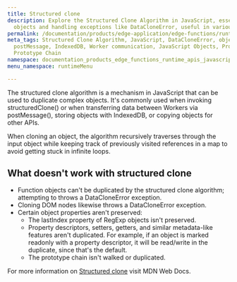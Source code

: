 ```yaml
---
title: Structured clone
description: Explore the Structured Clone Algorithm in JavaScript, essential for duplicating
  objects and handling exceptions like DataCloneError, useful in various APIs.
permalink: /documentation/products/edge-application/edge-functions/runtime-apis/javascript/structured-clone/
meta_tags: Structured Clone Algorithm, JavaScript, DataCloneError, object duplication,
  postMessage, IndexedDB, Worker communication, JavaScript Objects, Property Descriptors,
  Prototype Chain
namespace: documentation_products_edge_functions_runtime_apis_javascript_structured_clone
menu_namespace: runtimeMenu

---
```


The structured clone algorithm is a mechanism in JavaScript that can be used to duplicate complex objects. It's commonly used when invoking structuredClone() or when transferring data between Workers via postMessage(), storing objects with IndexedDB, or copying objects for other APIs.

When cloning an object, the algorithm recursively traverses through the input object while keeping track of previously visited references in a map to avoid getting stuck in infinite loops.

## What doesn't work with structured clone

- Function objects can't be duplicated by the structured clone algorithm; attempting to throws a DataCloneError exception.
- Cloning DOM nodes likewise throws a DataCloneError exception.
- Certain object properties aren't preserved:
  - The lastIndex property of RegExp objects isn't preserved.
  - Property descriptors, setters, getters, and similar metadata-like features aren't duplicated. For example, if an object is marked readonly with a property descriptor, it will be read/write in the duplicate, since that's the default.
  - The prototype chain isn't walked or duplicated.

For more information on [Structured clone](https://developer.mozilla.org/en-US/docs/Web/API/Web_Workers_API/Structured_clone_algorithm) visit MDN Web Docs.





